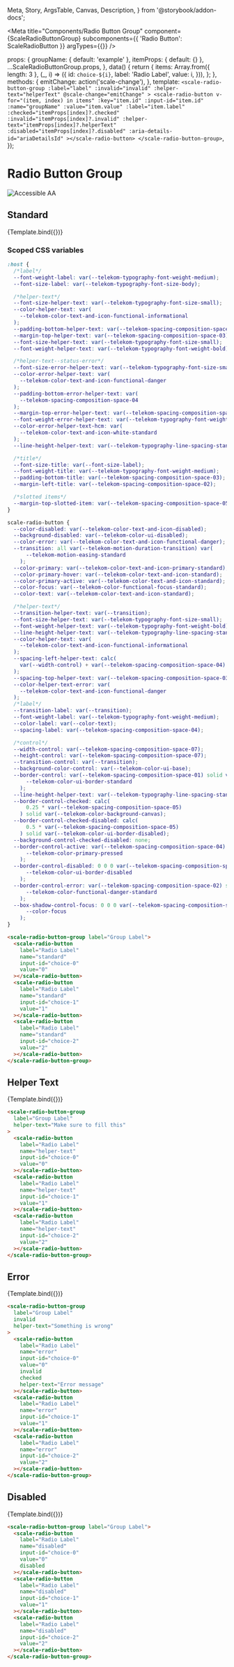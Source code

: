   Meta,
  Story,
  ArgsTable,
  Canvas,
  Description,
} from '@storybook/addon-docs';

<Meta
  title="Components/Radio Button Group"
  component={ScaleRadioButtonGroup}
  subcomponents={{ 'Radio Button': ScaleRadioButton }}
  argTypes={{}}
/>

  props: {
    groupName: { default: 'example' },
    itemProps: { default: {} },
    ...ScaleRadioButtonGroup.props,
  },
  data() {
    return {
      items: Array.from({ length: 3 }, (_, i) => ({
        id: `choice-${i}`,
        label: 'Radio Label',
        value: i,
      })),
    };
  },
  methods: {
    emitChange: action('scale-change'),
  },
  template: `
    <scale-radio-button-group
      :label="label"
      :invalid="invalid"
      :helper-text="helperText"
      @scale-change="emitChange"
    >
      <scale-radio-button
        v-for="(item, index) in items"
        :key="item.id"
        :input-id="item.id"
        :name="groupName"
        :value="item.value"
        :label="item.label"
        :checked="itemProps[index]?.checked"
        :invalid="itemProps[index]?.invalid"
        :helper-text="itemProps[index]?.helperText"
        :disabled="itemProps[index]?.disabled"
        :aria-details-id="ariaDetailsId"
      ></scale-radio-button>
    </scale-radio-button-group>
  `,
});

<div
  style={{
    display: 'inline-flex',
    alignItems: 'center',
    justifyContent: 'space-between',
    width: '100%',
  }}
>
  <h1>Radio Button Group</h1>
  <img src="assets/aa.png" alt="Accessible AA" />
</div>

## Standard

<Canvas withSource="none">
  <Story
    name="Standard"
    parameters={{
      controls: {
        exclude: ['groupName'],
      },
    }}
    args={{
      label: 'Group Label',
      groupName: 'standard',
    }}
  >
    {Template.bind({})}
  </Story>
</Canvas>

<ArgsTable story="Standard" />

### Scoped CSS variables

```css
:host {
  /*label*/
  --font-weight-label: var(--telekom-typography-font-weight-medium);
  --font-size-label: var(--telekom-typography-font-size-body);

  /*helper-text*/
  --font-size-helper-text: var(--telekom-typography-font-size-small);
  --color-helper-text: var(
    --telekom-color-text-and-icon-functional-informational
  );
  --padding-bottom-helper-text: var(--telekom-spacing-composition-space-04);
  --margin-top-helper-text: var(--telekom-spacing-composition-space-03);
  --font-size-helper-text: var(--telekom-typography-font-size-small);
  --font-weight-helper-text: var(--telekom-typography-font-weight-bold);

  /*helper-text--status-error*/
  --font-size-error-helper-text: var(--telekom-typography-font-size-small);
  --color-error-helper-text: var(
    --telekom-color-text-and-icon-functional-danger
  );
  --padding-bottom-error-helper-text: var(
    --telekom-spacing-composition-space-04
  );
  --margin-top-error-helper-text: var(--telekom-spacing-composition-space-03);
  --font-weight-error-helper-text: var(--telekom-typography-font-weight-medium);
  --color-error-helper-text-hcm: var(
    --telekom-color-text-and-icon-white-standard
  );
  --line-height-helper-text: var(--telekom-typography-line-spacing-standard);

  /*title*/
  --font-size-title: var(--font-size-label);
  --font-weight-title: var(--telekom-typography-font-weight-medium);
  --padding-bottom-title: var(--telekom-spacing-composition-space-03);
  --margin-left-title: var(--telekom-spacing-composition-space-02);

  /*slotted items*/
  --margin-top-slotted-item: var(--telekom-spacing-composition-space-05);
}

scale-radio-button {
  --color-disabled: var(--telekom-color-text-and-icon-disabled);
  --background-disabled: var(--telekom-color-ui-disabled);
  --color-error: var(--telekom-color-text-and-icon-functional-danger);
  --transition: all var(--telekom-motion-duration-transition) var(
      --telekom-motion-easing-standard
    );
  --color-primary: var(--telekom-color-text-and-icon-primary-standard);
  --color-primary-hover: var(--telekom-color-text-and-icon-standard);
  --color-primary-active: var(--telekom-color-text-and-icon-standard);
  --color-focus: var(--telekom-color-functional-focus-standard);
  --color-text: var(--telekom-color-text-and-icon-standard);

  /*helper-text*/
  --transition-helper-text: var(--transition);
  --font-size-helper-text: var(--telekom-typography-font-size-small);
  --font-weight-helper-text: var(--telekom-typography-font-weight-bold);
  --line-height-helper-text: var(--telekom-typography-line-spacing-standard);
  --color-helper-text: var(
    --telekom-color-text-and-icon-functional-informational
  );
  --spacing-left-helper-text: calc(
    var(--width-control) + var(--telekom-spacing-composition-space-04)
  );
  --spacing-top-helper-text: var(--telekom-spacing-composition-space-03);
  --color-helper-text-error: var(
    --telekom-color-text-and-icon-functional-danger
  );
  /*label*/
  --transition-label: var(--transition);
  --font-weight-label: var(--telekom-typography-font-weight-medium);
  --color-label: var(--color-text);
  --spacing-label: var(--telekom-spacing-composition-space-04);

  /*control*/
  --width-control: var(--telekom-spacing-composition-space-07);
  --height-control: var(--telekom-spacing-composition-space-07);
  --transition-control: var(--transition);
  --background-color-control: var(--telekom-color-ui-base);
  --border-control: var(--telekom-spacing-composition-space-01) solid var(
      --telekom-color-ui-border-standard
    );
  --line-height-helper-text: var(--telekom-typography-line-spacing-standard);
  --border-control-checked: calc(
      0.25 * var(--telekom-spacing-composition-space-05)
    ) solid var(--telekom-color-background-canvas);
  --border-control-checked-disabled: calc(
      0.5 * var(--telekom-spacing-composition-space-05)
    ) solid var(--telekom-color-ui-border-disabled);
  --background-control-checked-disabled: none;
  --border-control-active: var(--telekom-spacing-composition-space-04) solid var(
      --telekom-color-primary-pressed
    );
  --border-control-disabled: 0 0 0 var(--telekom-spacing-composition-space-01) var(
      --telekom-color-ui-border-disabled
    );
  --border-control-error: var(--telekom-spacing-composition-space-02) solid var(
      --telekom-color-functional-danger-standard
    );
  --box-shadow-control-focus: 0 0 0 var(--telekom-spacing-composition-space-03) var(
      --color-focus
    );
}
```

```html
<scale-radio-button-group label="Group Label">
  <scale-radio-button
    label="Radio Label"
    name="standard"
    input-id="choice-0"
    value="0"
  ></scale-radio-button>
  <scale-radio-button
    label="Radio Label"
    name="standard"
    input-id="choice-1"
    value="1"
  ></scale-radio-button>
  <scale-radio-button
    label="Radio Label"
    name="standard"
    input-id="choice-2"
    value="2"
  ></scale-radio-button>
</scale-radio-button-group>
```

## Helper Text

<Canvas withSource="none">
  <Story
    name="Helper Text"
    args={{
      label: 'Group Label',
      groupName: 'helper-text',
      helperText: 'Make sure to fill this',
    }}
  >
    {Template.bind({})}
  </Story>
</Canvas>

```html
<scale-radio-button-group
  label="Group Label"
  helper-text="Make sure to fill this"
>
  <scale-radio-button
    label="Radio Label"
    name="helper-text"
    input-id="choice-0"
    value="0"
  ></scale-radio-button>
  <scale-radio-button
    label="Radio Label"
    name="helper-text"
    input-id="choice-1"
    value="1"
  ></scale-radio-button>
  <scale-radio-button
    label="Radio Label"
    name="helper-text"
    input-id="choice-2"
    value="2"
  ></scale-radio-button>
</scale-radio-button-group>
```

## Error

<Canvas withSource="none">
  <Story
    name="Error"
    args={{
      label: 'Group Label',
      groupName: 'error',
      invalid: true,
      helperText: 'Something is wrong',
      itemProps: {
        0: {
          invalid: true,
          checked: true,
          helperText: 'Error message',
        },
      },
    }}
  >
    {Template.bind({})}
  </Story>
</Canvas>

```html
<scale-radio-button-group
  label="Group Label"
  invalid
  helper-text="Something is wrong"
>
  <scale-radio-button
    label="Radio Label"
    name="error"
    input-id="choice-0"
    value="0"
    invalid
    checked
    helper-text="Error message"
  ></scale-radio-button>
  <scale-radio-button
    label="Radio Label"
    name="error"
    input-id="choice-1"
    value="1"
  ></scale-radio-button>
  <scale-radio-button
    label="Radio Label"
    name="error"
    input-id="choice-2"
    value="2"
  ></scale-radio-button>
</scale-radio-button-group>
```

## Disabled

<Canvas withSource="none">
  <Story
    name="Disabled"
    args={{
      label: 'Group Label',
      groupName: 'disabled',
      itemProps: {
        0: {
          disabled: true,
        },
      },
    }}
  >
    {Template.bind({})}
  </Story>
</Canvas>

```html
<scale-radio-button-group label="Group Label">
  <scale-radio-button
    label="Radio Label"
    name="disabled"
    input-id="choice-0"
    value="0"
    disabled
  ></scale-radio-button>
  <scale-radio-button
    label="Radio Label"
    name="disabled"
    input-id="choice-1"
    value="1"
  ></scale-radio-button>
  <scale-radio-button
    label="Radio Label"
    name="disabled"
    input-id="choice-2"
    value="2"
  ></scale-radio-button>
</scale-radio-button-group>
```
